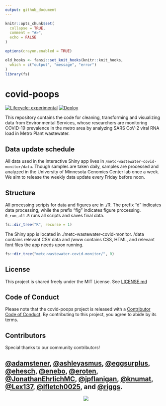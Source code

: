 ```yaml
---
output: github_document
---
```


<!-- README.md is generated from README.Rmd. Please edit that file -->

```r
knitr::opts_chunk$set(
  collapse = TRUE,
  comment = "#>",
  echo = FALSE
)

options(crayon.enabled = TRUE)

old_hooks <- fansi::set_knit_hooks(knitr::knit_hooks,
  which = c("output", "message", "error")
)
library(fs)
```

# covid-poops  

<!-- badges: start -->
[![Lifecycle: experimental](https://img.shields.io/badge/lifecycle-experimental-orange.svg)](https://www.tidyverse.org/lifecycle/#experimental)
[![Deploy](https://github.com/Metropolitan-Council/covid-poops/workflows/deploy/badge.svg)](https://github.com/Metropolitan-Council/covid-poops/actions)
<!-- badges: end -->

This repository contains the code for cleaning, transforming and visualizing data from Environmental Services, whose researchers are monitoring COVID-19 prevalence in the metro area by analyzing SARS CoV-2 viral RNA load in Metro Plant wastewater.

## Data update schedule  

All data used in the interactive Shiny app lives in `/metc-wastewater-covid-monitor/data`. Though samples are taken daily, samples are processed and analyzed in the University of Minnesota Genomics Center lab once a week. We aim to release the weekly data update every Friday before noon.  

## Structure  

All processing scripts for data and figures are in ./R. The prefix "d" indicates data processing, while the prefix "fig" indicates figure processing. `0_run_all.R` runs all scripts and saves final data. 

```r
fs::dir_tree("R", recurse = 1)
```

The Shiny app is located in ./metc-wastewater-covid-monitor. /data contains relevant CSV data and /www contains CSS, HTML, and relevant font files the app needs upon running. 

```r
fs::dir_tree("metc-wastewater-covid-monitor/", 0)
```

## License  

This project is shared freely under the MIT License. See [LICENSE.md](LICENSE.md)


## Code of Conduct
  
Please note that the covid-poops project is released with a [Contributor Code of Conduct](https://contributor-covenant.org/version/2/0/CODE_OF_CONDUCT.html). By contributing to this project, you agree to abide by its terms.

## Contributors  

Special thanks to our community contributors!  

[&#x0040;adamstener](https://github.com/adamstener), [&#x0040;ashleyasmus](https://github.com/ashleyasmus), [&#x0040;eggsurplus](https://github.com/eggsurplus), [&#x0040;ehesch](https://github.com/ehesch), [&#x0040;enebo](https://github.com/enebo), [&#x0040;eroten](https://github.com/eroten), [&#x0040;JonathanEhrlichMC](https://github.com/JonathanEhrlichMC), [&#x0040;jpflanigan](https://github.com/jpflanigan), [&#x0040;knumat](https://github.com/knumat), [&#x0040;Lex137](https://github.com/Lex137), [&#x0040;lfletch0025](https://github.com/lfletch0025), and [&#x0040;riggs](https://github.com/riggs).
-----
<a href="https://metrocouncil.org" target="_blank"><img src="metc-wastewater-covid-monitor/www/main-logo.png" style="margin-left: 50%;margin-right: 50%;"><div></div></a>
